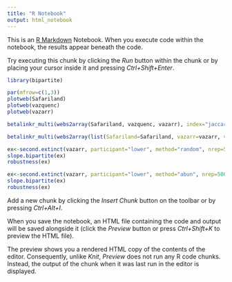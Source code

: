 ```yaml
---
title: "R Notebook"
output: html_notebook
---
```


This is an [R Markdown](http://rmarkdown.rstudio.com) Notebook. When you execute code within the notebook, the results appear beneath the code. 

Try executing this chunk by clicking the *Run* button within the chunk or by placing your cursor inside it and pressing *Ctrl+Shift+Enter*. 

```r
library(bipartite)
```


```r
par(mfrow=c(1,3))
plotweb(Safariland)
plotweb(vazquenc)
plotweb(vazarr)

```
```r
betalinkr_multi(webs2array(Safariland, vazquenc, vazarr), index="jaccard",binary=F)
```
```r
betalinkr_multi(webs2array(list(Safariland=Safariland, vazarr=vazarr, vazquenc=vazquenc)), partition.st=T, binary=F ,index='jaccard')
```
```r
ex<-second.extinct(vazarr, participant="lower", method="random", nrep=500, details=F)
slope.bipartite(ex)
robustness(ex)

```
```r
ex<-second.extinct(vazarr, participant="lower", method="abun", nrep=500, details=F)
slope.bipartite(ex)
robustness(ex)
```

Add a new chunk by clicking the *Insert Chunk* button on the toolbar or by pressing *Ctrl+Alt+I*.

When you save the notebook, an HTML file containing the code and output will be saved alongside it (click the *Preview* button or press *Ctrl+Shift+K* to preview the HTML file).

The preview shows you a rendered HTML copy of the contents of the editor. Consequently, unlike *Knit*, *Preview* does not run any R code chunks. Instead, the output of the chunk when it was last run in the editor is displayed.
